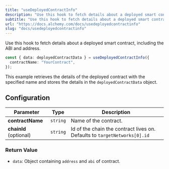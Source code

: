 ```yaml
---
title: "useDeployedContractInfo"
description: "Use this hook to fetch details about a deployed smart contract, including the ABI and address."
subtitle: "Use this hook to fetch details about a deployed smart contract, including the ABI and address."
url: "https://docs.alchemy.com/docs/usedeployedcontractinfo"
slug: "docs/usedeployedcontractinfo"
---
```


Use this hook to fetch details about a deployed smart contract, including the ABI and address.

```ts ts
const { data: deployedContractData } = useDeployedContractInfo({
  contractName: "YourContract",
});
```

This example retrieves the details of the deployed contract with the specified name and stores the details in the `deployedContractData` object.

## Configuration

| Parameter              | Type     | Description                                                               |
| ---------------------- | -------- | ------------------------------------------------------------------------- |
| **contractName**       | `string` | Name of the contract.                                                     |
| **chainId** (optional) | `string` | Id of the chain the contract lives on. Defaults to `targetNetworks[0].id` |

### Return Value

* `data`: Object containing `address` and `abi` of contract.

